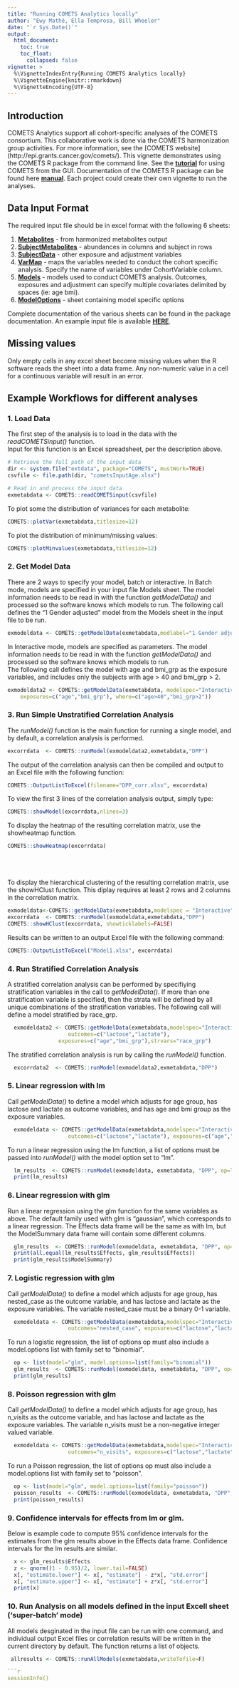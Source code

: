 ```yaml
---
title: "Running COMETS Analytics locally"
author: "Ewy Mathé, Ella Temprosa, Bill Wheeler"
date: "`r Sys.Date()`"
output: 
  html_document:
    toc: true
    toc_float:
      collapsed: false
vignette: >
  %\VignetteIndexEntry{Running COMETS Analytics locally}
  %\VignetteEngine{knitr::rmarkdown}
  %\VignetteEncoding{UTF-8}
---
```


## Introduction

COMETS Analytics support all cohort-specific analyses of the COMETS consortium. 
This collaborative work is done via the COMETS harmonization group activities. 
For more information, see the [COMETS website] (http://epi.grants.cancer.gov/comets/).
This vignette demonstrates using the COMETS R package from the command line. 
See the [**tutorial**](https://cbiit.github.io/R-cometsAnalytics/Tutorial/docs/) for using COMETS from the GUI. 
Documentation of the COMETS R package can be found here [**manual**](https://github.com/CBIIT/R-cometsAnalytics/blob/gh-pages/COMETS-manual.pdf).
Each project could create their own vignette to run the analyses.

## Data Input Format

The required input file should be in excel format with the following 6 sheets: 

  1. [**Metabolites**](https://github.com/CBIIT/R-cometsAnalytics/blob/gh-pages/Metabolites.jpg) - from harmonized metabolites output
  2. [**SubjectMetabolites**](https://github.com/CBIIT/R-cometsAnalytics/blob/gh-pages/SubjectMetabolites.jpg) - abundances in columns and subject in rows
  3. [**SubjectData**](https://github.com/CBIIT/R-cometsAnalytics/blob/gh-pages/SubjectData.jpg) - other exposure and adjustment variables
  4. [**VarMap**](https://github.com/CBIIT/R-cometsAnalytics/blob/gh-pages/VarMap.jpg) - maps the variables needed to conduct the cohort specific analysis. Specify the name of variables under CohortVariable column.
  5. [**Models**](https://github.com/CBIIT/R-cometsAnalytics/blob/gh-pages/Models.jpg) - models used to conduct COMETS analysis. Outcomes, exposures and adjustment can specify multiple covariates delimited by spaces (ie: age bmi).
  6. [**ModelOptions**](https://github.com/CBIIT/R-cometsAnalytics/blob/gh-pages/ModelOptions.jpg) - sheet containing model specific options

Complete documentation of the various sheets can be found in the package documentation.
An example input file is available [**HERE**](https://www.comets-analytics.org/examples/cometsInput.xlsx).

## Missing values

Only empty cells in any excel sheet become missing values when the R software reads the sheet into a data frame.
Any non-numeric value in a cell for a continuous variable will result in an error.

 
## Example Workflows for different analyses

### 1. Load Data

The first step of the analysis is to load in the data with the *readCOMETSinput()* function.  
Input for this function is an Excel spreadsheet, per the description above.  

```r
# Retrieve the full path of the input data
dir <- system.file("extdata", package="COMETS", mustWork=TRUE)
csvfile <- file.path(dir, "cometsInputAge.xlsx")

# Read in and process the input data
exmetabdata <- COMETS::readCOMETSinput(csvfile)
```

To plot some the distribution of variances for each metabolite:
```r
COMETS::plotVar(exmetabdata,titlesize=12)
```

To plot the distribution of minimum/missing values:
```r
COMETS::plotMinvalues(exmetabdata,titlesize=12)
```

### 2. Get Model Data

There are 2 ways to specify your model, batch or interactive.
In Batch mode, models are specified in your input file Models sheet. 
The model information needs to be read in with the function *getModelData()* and 
processed so the software knows which models to run.
The following call defines the "1 Gender adjusted" model from the Models
sheet in the input file to be run.

```r
exmodeldata <- COMETS::getModelData(exmetabdata,modlabel="1 Gender adjusted")
```
In Interactive mode, models are specified as parameters. 
The model information needs to be read in with the function *getModelData()* and 
processed so the software knows which models to run.  
The following call defines the model with age and bmi_grp as the exposure variables,
 and includes only the subjects with age > 40 and bmi_grp > 2.
```r
exmodeldata2 <- COMETS::getModelData(exmetabdata, modelspec="Interactive",
	exposures=c("age","bmi_grp"), where=c("age>40","bmi_grp>2"))
```

### 3. Run Simple Unstratified Correlation Analysis
The *runModel()* function is the main function for running a single model, and by
default, a correlation analysis is performed. 
```r
excorrdata  <- COMETS::runModel(exmodeldata2,exmetabdata,"DPP")
```

The output of the correlation analysis can then be compiled and output to an Excel file
 with the following function:
```r
COMETS::OutputListToExcel(filename="DPP_corr.xlsx", excorrdata)
```

To view the first 3 lines of the correlation analysis output, simply type:
```r
COMETS::showModel(excorrdata,nlines=3)
```

To display the heatmap of the resulting correlation matrix, use the showheatmap function.
```r
COMETS::showHeatmap(excorrdata)
```
\
\
\
To display the hierarchical clustering of the resulting correlation matrix, 
use the showHClust function. 
This diplay requires at least 2 rows and 2 columns in the correlation matrix.

```r
exmodeldata<-COMETS::getModelData(exmetabdata,modelspec = "Interactive",exposures = c("bmi_grp","age"))
excorrdata  <- COMETS::runModel(exmodeldata,exmetabdata,"DPP")
COMETS::showHClust(excorrdata, showticklabels=FALSE)
```

Results can be written to an output Excel file with the following command:

```r
COMETS::OutputListToExcel("Model1.xlsx", excorrdata)
```

### 4. Run Stratified Correlation Analysis
A stratified correlation analysis can be performed by specifiying stratification
variables in the call to *getModelData()*. If more than one stratification variable
is specified, then the strata will be defined by all unique combinations of the
stratification variables. The following call will define a model stratified 
by race_grp.
```r
  exmodeldata2 <- COMETS::getModelData(exmetabdata,modelspec="Interactive",
                   outcomes=c("lactose","lactate"),
	            exposures=c("age","bmi_grp"),strvars="race_grp")
```

The stratified correlation analysis is run by calling the *runModel()* function.          
```r
  excorrdata2  <- COMETS::runModel(exmodeldata2,exmetabdata,"DPP")
```

### 5. Linear regression with lm
Call *getModelData()* to define a model which adjusts for age group, 
has lactose and lactate as outcome variables, and has age and bmi group 
as the exposure variables.
```r
  exmodeldata <- COMETS::getModelData(exmetabdata,modelspec="Interactive", adjvars="age_grp",
                   outcomes=c("lactose","lactate"), exposures=c("age","bmi_grp"))
```
To run a linear regression using the lm function, a list of options must be passed into
*runModel()* with the model option set to "lm".
```r
  lm_results  <- COMETS::runModel(exmodeldata, exmetabdata, "DPP", op=list(model="lm"))
  print(lm_results)
```

### 6. Linear regression with glm
Run a linear regression using the glm function for the same variables as above.
The default family used with glm is "gaussian", which corresponds to a
linear regression.
The Effects data frame will be the same as with lm, but the ModelSummary data frame
will contain some different columns.
```r
  glm_results  <- COMETS::runModel(exmodeldata, exmetabdata, "DPP", op=list(model="glm"))
  print(all.equal(lm_results$Effects, glm_results$Effects))
  print(glm_results$ModelSummary)
```

### 7. Logistic regression with glm
Call *getModelData()* to define a model which adjusts for age group, 
has nested_case as the outcome variable, and has lactose and lactate
as the exposure variables. The variable nested_case must be a binary 0-1 variable.
```r
  exmodeldata <- COMETS::getModelData(exmetabdata,modelspec="Interactive", adjvars="age_grp",
                   outcomes="nested_case", exposures=c("lactose","lactate"))
```
To run a logistic regression, the list of options op must also include a model.options 
list with family set to "binomial".
```r
  op <- list(model="glm", model.options=list(family="binomial"))
  glm_results  <- COMETS::runModel(exmodeldata, exmetabdata, "DPP", op=op)
  print(glm_results)
```

### 8. Poisson regression with glm
Call *getModelData()* to define a model which adjusts for age group, 
has n_visits as the outcome variable, and has lactose and lactate
as the exposure variables. The variable n_visits must be a non-negative integer valued variable.
```r
  exmodeldata <- COMETS::getModelData(exmetabdata,modelspec="Interactive", adjvars="age_grp",
                   outcomes="n_visits", exposures=c("lactose","lactate"))
```
To run a Poisson regression, the list of options op must also include a model.options 
list with family set to "poisson".
```r
  op <- list(model="glm", model.options=list(family="poisson"))
  poisson_results  <- COMETS::runModel(exmodeldata, exmetabdata, "DPP", op=op)
  print(poisson_results)
```

### 9. Confidence intervals for effects from lm or glm.
Below is example code to compute 95% confidence intervals for the estimates from the 
glm results above in the Effects data frame. Confidence intervals for the lm results
are similar.
```r
  x <- glm_results$Effects
  z <- qnorm((1 - 0.95)/2, lower.tail=FALSE)
  x[, "estimate.lower"] <- x[, "estimate"] - z*x[, "std.error"]
  x[, "estimate.upper"] <- x[, "estimate"] + z*x[, "std.error"]
  print(x)
```

### 10. Run Analysis on all models defined in the input Excell sheet ('super-batch' mode)

All models desginated in the input file can be run with one command, 
and individual output Excel files or correlation results will be written
 in the current directory by default. The function returns a list of objects.

```r
 allresults <- COMETS::runAllModels(exmetabdata,writeTofile=F)

```r
sessionInfo()
```
